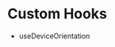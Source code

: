 
# Custom Hooks

- <Link href="/hello-world/custom-hooks/use-device-orientation">
    useDeviceOrientation
  </Link>
